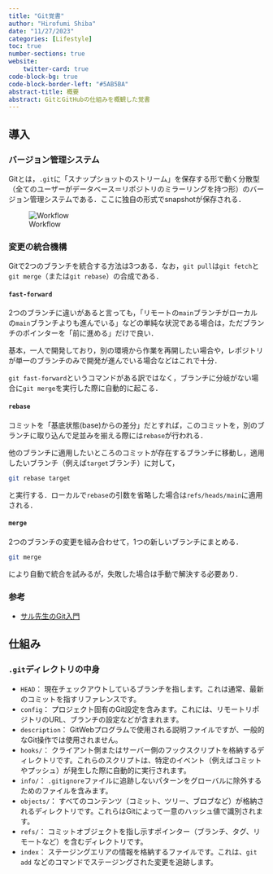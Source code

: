 ```yaml
---
title: "Git覚書"
author: "Hirofumi Shiba"
date: "11/27/2023"
categories: [Lifestyle]
toc: true
number-sections: true
website:
    twitter-card: true
code-block-bg: true
code-block-border-left: "#5AB5BA"
abstract-title: 概要
abstract: GitとGitHubの仕組みを概観した覚書
---
```


## 導入

### バージョン管理システム

Gitとは，`.git`に「スナップショットのストリーム」を保存する形で動く分散型（全てのユーザーがデータベース＝リポジトリのミラーリングを持つ形）のバージョン管理システムである．ここに独自の形式でsnapshotが保存される．

![Workflow](Working.png)

### 変更の統合機構

Gitで2つのブランチを統合する方法は3つある．なお，`git pull`は`git fetch`と`git merge`（または`git rebase`）の合成である．

#### `fast-forward`

2つのブランチに違いがあると言っても，「リモートの`main`ブランチがローカルの`main`ブランチよりも進んでいる」などの単純な状況である場合は，ただブランチのポインターを「前に進める」だけで良い．

基本，一人で開発しており，別の環境から作業を再開したい場合や，レポジトリが単一のブランチのみで開発が進んでいる場合などはこれで十分．

`git fast-forward`というコマンドがある訳ではなく，ブランチに分岐がない場合に`git merge`を実行した際に自動的に起こる．

#### `rebase`

コミットを「基底状態(base)からの差分」だとすれば，このコミットを，別のブランチに取り込んで足並みを揃える際には`rebase`が行われる．

他のブランチに適用したいところのコミットが存在するブランチに移動し，適用したいブランチ（例えば`target`ブランチ）に対して，

```bash
git rebase target
```

と実行する．ローカルで`rebase`の引数を省略した場合は`refs/heads/main`に適用される．

#### `merge`

2つのブランチの変更を組み合わせて，1つの新しいブランチにまとめる．

```bash
git merge
```

により自動で統合を試みるが，失敗した場合は手動で解決する必要あり．

### 参考

* [サル先生のGit入門](https://backlog.com/ja/git-tutorial/intro/intro1_1.html)

## 仕組み

### `.git`ディレクトリの中身

* `HEAD`： 現在チェックアウトしているブランチを指します。これは通常、最新のコミットを指すリファレンスです。
* `config`： プロジェクト固有のGit設定を含みます。これには、リモートリポジトリのURL、ブランチの設定などが含まれます。
* `description`： GitWebプログラムで使用される説明ファイルですが、一般的なGit操作では使用されません。
* `hooks/`： クライアント側またはサーバー側のフックスクリプトを格納するディレクトリです。これらのスクリプトは、特定のイベント（例えばコミットやプッシュ）が発生した際に自動的に実行されます。
* `info/`： `.gitignore`ファイルに追跡しないパターンをグローバルに除外するためのファイルを含みます。
* `objects/`： すべてのコンテンツ（コミット、ツリー、ブロブなど）が格納されるディレクトリです。これらはGitによって一意のハッシュ値で識別されます。
* `refs/`： コミットオブジェクトを指し示すポインター（ブランチ、タグ、リモートなど）を含むディレクトリです。
* `index`： ステージングエリアの情報を格納するファイルです。これは、`git add` などのコマンドでステージングされた変更を追跡します。